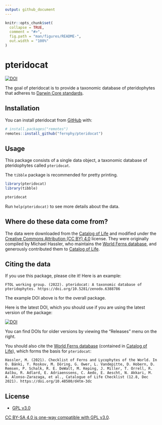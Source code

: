 ```yaml
---
output: github_document
---
```


<!-- README.md is generated from README.Rmd. Please edit that file -->

```r
knitr::opts_chunk$set(
  collapse = TRUE,
  comment = "#>",
  fig.path = "man/figures/README-",
  out.width = "100%"
)
```

# pteridocat

<!-- badges: start -->
[![DOI](https://zenodo.org/badge/474876749.svg)](https://zenodo.org/badge/latestdoi/474876749)
<!-- badges: end -->

The goal of pteridocat is to provide a taxonomic database of pteridophytes that 
adheres to [Darwin Core standards](https://dwc.tdwg.org/).

## Installation

You can install pteridocat from [GitHub](https://github.com/) with:

``` r
# install.packages("remotes")
remotes::install_github("fernphy/pteridocat")
```

## Usage

This package consists of a single data object, a taxonomic database of 
pteridophytes called `pteridocat`.

The `tibble` package is recommended for pretty printing.

```r
library(pteridocat)
library(tibble)

pteridocat
```

Run `help(pteridocat)` to see more details about the data.

## Where do these data come from?

The data were downloaded from the 
[Catalog of Life](https://www.catalogueoflife.org/) and modified under the 
[Creative Commons Attribution (CC BY) 4.0](https://creativecommons.org/licenses/by/4.0/) 
license. They were originally compiled by Michael Hassler, who maintains the 
[World Ferns database](https://www.worldplants.de/world-ferns/ferns-and-lycophytes-list),
and generously contributed them to 
[Catalog of Life](https://www.catalogueoflife.org/).

## Citing the data

If you use this package, please cite it! Here is an example:

    FTOL working group. (2022). pteridocat: A taxonomic database of pteridophytes. https://doi.org/10.5281/zenodo.6388786

The example DOI above is for the overall package.

Here is the latest DOI, which you should use if you are using the latest
version of the package:

[![DOI](https://zenodo.org/badge/474876749.svg)](https://zenodo.org/badge/latestdoi/474876749)

You can find DOIs for older versions by viewing the "Releases" menu on
the right.

You should also cite the [World Ferns database](https://www.worldplants.de/world-ferns/ferns-and-lycophytes-list) (contained in [Catalog of Life](https://www.catalogueoflife.org/)), which forms the basis for `pteridocat`:

    Hassler, M. (2021). Checklist of Ferns and Lycophytes of the World. In O. Bánki, Y. Roskov, M. Döring, G. Ower, L. Vandepitte, D. Hobern, D. Remsen, P. Schalk, R. E. DeWalt, M. Keping, J. Miller, T. Orrell, R. Aalbu, R. Adlard, E. Adriaenssens, C. Aedo, E. Aescht, N. Akkari, M. A. Alonso-Zarazaga, et al., Catalogue of Life Checklist (12.8, Dec 2021). https://doi.org/10.48580/d4tm-3dc

## License

- [GPL v3.0](LICENSE.md)

[CC BY-SA 4.0 is one-way compatible with GPL v3.0](https://creativecommons.org/share-your-work/licensing-considerations/compatible-licenses/).
